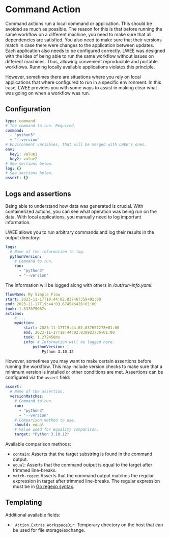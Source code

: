 # Command Action

Command actions run a local command or application.
This should be avoided as much as possible.
The reason for this is that before running the same workflow on a different machine, you need to make sure that all dependencies are satisfied.
You also need to make sure that their versions match in case there were changes to the application between updates.
Each application also needs to be configured correctly.
LWEE was designed with the idea of being able to run the same workflow without issues on different machines.
Thus, allowing convenient reproducible and portable workflows.
Running locally available applications violates this principle.

However, sometimes there are situations where you rely on local applications that where configured to run in a specific environment.
In this case, LWEE provides you with some ways to assist in making clear what was going on when a workflow was run.

## Configuration

```yaml
type: command
# The command to run. Required.
command:
  - "python3"
  - "--version"
# Environment variables, that will be merged with LWEE's ones.
env:
  key1: value1
  key2: value2
# See sections below.
log: {}
# See sections below.
assert: {}
```

## Logs and assertions

Being able to understand how data was generated is crucial.
With containerized actions, you can see what operation was being run on the data.
With local applications, you manually need to log important information.

LWEE allows you to run arbitrary commands and log their results in the output directory:

```yaml
logs:
  # Name of the information to log.
  pythonVersion:
    # Command to run.
    run:
      - "python3"
      - "--version"
```

The information will be logged along with others in _/out/run-info.yaml_:

```yaml
flowName: My Simple Flow
start: 2023-11-17T19:44:02.037467359+01:00
end: 2023-11-17T19:44:03.674546426+01:00
took: 1.637079067s
actions:
    # ...
    myAction:
        start: 2023-11-17T19:44:02.037651278+01:00
        end: 2023-11-17T19:44:02.038923736+01:00
        took: 1.272458ms
        info: # Information will be logged here.
            pythonVersion: |
                Python 3.10.12
```

However, sometimes you may want to make certain assertions before running the workflow.
This may include version checks to make sure that a minimum version is installed or other conditions are met.
Assertions can be configured via the `assert` field:

```yaml
assert:
  # Name of the assertion.
  versionMatches:
    # Command to run.
    run:
      - "python3"
      - "--version"
    # Comparison method to use.
    should: equal
    # Value used for equality comparison.
    target: "Python 3.10.12"
```

Available comparison methods:

- `contain`: Asserts that the target substring is found in the command output.
- `equal`: Asserts that the command output is equal to the target after trimmed line-breaks.
- `match-regex`: Asserts that the command output matches the regular expression in target after trimmed line-breaks.
The regular expression must be in [Go regexp syntax](https://pkg.go.dev/regexp/syntax).

## Templating

Additional available fields:

- `.Action.Extras.WorkspaceDir`: Temporary directory on the host that can be used for file storage/exchange.
